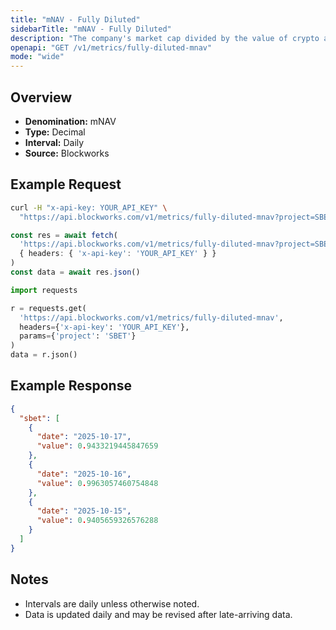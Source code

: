 ```yaml
---
title: "mNAV - Fully Diluted"
sidebarTitle: "mNAV - Fully Diluted"
description: "The company's market cap divided by the value of crypto asset holdings. Often called Basic mNAV, it is the most simplistic way to track the multiple the company trades at relative to its crypto assets held. This figure can be calculated using both the market cap and the enterprise value. Some Companies may hold a considerable amount of cash that has not yet been deployed into crypto, which the Enterprise Value calculation highlights."
openapi: "GET /v1/metrics/fully-diluted-mnav"
mode: "wide"
---
```


## Overview

- **Denomination:** mNAV
- **Type:** Decimal
- **Interval:** Daily
- **Source:** Blockworks

## Example Request

<CodeGroup>

```bash cURL
curl -H "x-api-key: YOUR_API_KEY" \
  "https://api.blockworks.com/v1/metrics/fully-diluted-mnav?project=SBET"
```

```typescript TypeScript
const res = await fetch(
  'https://api.blockworks.com/v1/metrics/fully-diluted-mnav?project=SBET',
  { headers: { 'x-api-key': 'YOUR_API_KEY' } }
)
const data = await res.json()
```

```python Python
import requests

r = requests.get(
  'https://api.blockworks.com/v1/metrics/fully-diluted-mnav',
  headers={'x-api-key': 'YOUR_API_KEY'},
  params={'project': 'SBET'}
)
data = r.json()
```

</CodeGroup>

## Example Response

```json
{
  "sbet": [
    {
      "date": "2025-10-17",
      "value": 0.9433219445847659
    },
    {
      "date": "2025-10-16",
      "value": 0.9963057460754848
    },
    {
      "date": "2025-10-15",
      "value": 0.9405659326576288
    }
  ]
}
```

## Notes
- Intervals are daily unless otherwise noted.
- Data is updated daily and may be revised after late-arriving data.